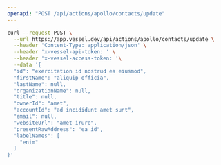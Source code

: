 ```yaml
---
openapi: "POST /api/actions/apollo/contacts/update"
---
```


<RequestExample>

```bash Request
curl --request POST \
  --url https://app.vessel.dev/api/actions/apollo/contacts/update \
  --header 'Content-Type: application/json' \
  --header 'x-vessel-api-token: ' \
  --header 'x-vessel-access-token: '\
  --data '{
  "id": "exercitation id nostrud ea eiusmod",
  "firstName": "aliquip officia",
  "lastName": null,
  "organizationName": null,
  "title": null,
  "ownerId": "amet",
  "accountId": "ad incididunt amet sunt",
  "email": null,
  "websiteUrl": "amet irure",
  "presentRawAddress": "ea id",
  "labelNames": [
    "enim"
  ]
}'
```

</RequestExample>
